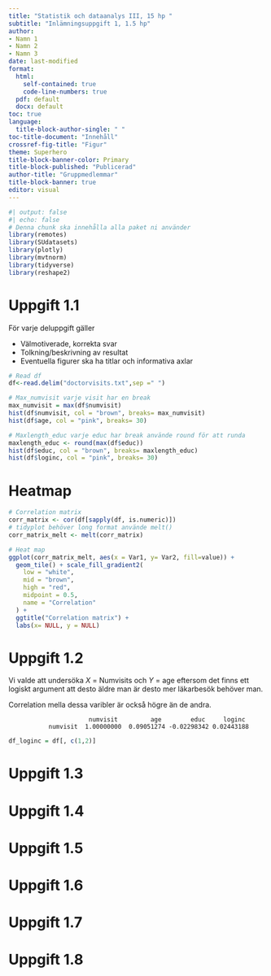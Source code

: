 ```yaml
---
title: "Statistik och dataanalys III, 15 hp "
subtitle: "Inlämningsuppgift 1, 1.5 hp"
author: 
- Namn 1
- Namn 2
- Namn 3
date: last-modified
format: 
  html:
    self-contained: true
    code-line-numbers: true
  pdf: default  
  docx: default
toc: true
language: 
  title-block-author-single: " "
toc-title-document: "Innehåll"
crossref-fig-title: "Figur"
theme: Superhero
title-block-banner-color: Primary
title-block-published: "Publicerad"
author-title: "Gruppmedlemmar"
title-block-banner: true
editor: visual
---
```


```r
#| output: false
#| echo: false
# Denna chunk ska innehålla alla paket ni använder
library(remotes)
library(SUdatasets)
library(plotly)
library(mvtnorm)
library(tidyverse)
library(reshape2)
```

# Uppgift 1.1

För varje deluppgift gäller

-   Välmotiverade, korrekta svar
-   Tolkning/beskrivning av resultat
-   Eventuella figurer ska ha titlar och informativa axlar

```r
# Read df
df<-read.delim("doctorvisits.txt",sep =" ")
```

```r
# Max_numvisit varje visit har en break
max_numvisit = max(df$numvisit)
hist(df$numvisit, col = "brown", breaks= max_numvisit)
hist(df$age, col = "pink", breaks= 30)

# Maxlength_educ varje educ har break använde round för att runda
maxlength_educ <- round(max(df$educ))
hist(df$educ, col = "brown", breaks= maxlength_educ)
hist(df$loginc, col = "pink", breaks= 30)
```

# Heatmap

```r
# Correlation matrix
corr_matrix <- cor(df[sapply(df, is.numeric)])
# tidyplot behöver long format använde melt()
corr_matrix_melt <- melt(corr_matrix)

# Heat map
ggplot(corr_matrix_melt, aes(x = Var1, y= Var2, fill=value)) + 
  geom_tile() + scale_fill_gradient2(
    low = "white",      
    mid = "brown",      
    high = "red",      
    midpoint = 0.5,       
    name = "Correlation"
  ) +
  ggtitle("Correlation matrix") +
  labs(x= NULL, y = NULL)
```

# Uppgift 1.2 

Vi valde att undersöka $X$ = Numvisits och $Y$ = age eftersom det finns ett logiskt argument att desto äldre man är desto mer läkarbesök behöver man.

Correlation mella dessa varibler är också högre än de andra.

```         
                      numvisit         age        educ     loginc 
           numvisit  1.00000000  0.09051274 -0.02298342 0.02443188
```

```r

df_loginc = df[, c(1,2)]
```

# Uppgift 1.3

# Uppgift 1.4

# Uppgift 1.5

# Uppgift 1.6

# Uppgift 1.7

# Uppgift 1.8
